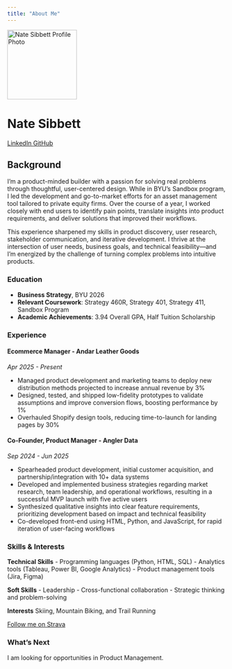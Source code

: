```yaml
---
title: "About Me"
---
```


::: {.hero-banner .text-center}

<img src="images/profile.jpg" alt="Nate Sibbett Profile Photo" class="rounded-circle mb-3" width="160" height="160" style="object-fit: cover;">

<h1>Nate Sibbett</h1>

<a href="https://www.linkedin.com/in/nathan-sibbett-product-manager/" class="btn btn-outline-primary btn-sm" target="_blank">
  <i class="fab fa-linkedin"></i> LinkedIn
</a>
<a href="https://github.com/ncsibbett-sudo" class="btn btn-outline-primary btn-sm" target="_blank">
  <i class="fab fa-github"></i> GitHub
</a>

:::

## Background

I’m a product-minded builder with a passion for solving real problems through thoughtful, user-centered design. While in BYU’s Sandbox program, I led the development and go-to-market efforts for an asset management tool tailored to private equity firms. Over the course of a year, I worked closely with end users to identify pain points, translate insights into product requirements, and deliver solutions that improved their workflows.

This experience sharpened my skills in product discovery, user research, stakeholder communication, and iterative development. I thrive at the intersection of user needs, business goals, and technical feasibility—and I’m energized by the challenge of turning complex problems into intuitive products.

### Education

- **Business Strategy**, BYU 2026
- **Relevant Coursework**: Strategy 460R, Strategy 401, Strategy 411, Sandbox Program
- **Academic Achievements**: 3.94 Overall GPA, Half Tuition Scholarship

### Experience

#### Ecommerce Manager - Andar Leather Goods
*Apr 2025 - Present*

- Managed product development and marketing teams to deploy new distribution methods projected to increase annual revenue by 3%
- Designed, tested, and shipped low-fidelity prototypes to validate assumptions and improve conversion flows, boosting performance by 1%
- Overhauled Shopify design tools, reducing time-to-launch for landing pages by 30%

#### Co-Founder, Product Manager - Angler Data
*Sep 2024 - Jun 2025*

- Spearheaded product development, initial customer acquisition, and partnership/integration with 10+ data systems
- Developed and implemented business strategies regarding market research, team leadership, and operational workflows, resulting in a successful MVP launch with five active users
- Synthesized qualitative insights into clear feature requirements, prioritizing development based on impact and technical feasibility
- Co-developed front-end using HTML, Python, and JavaScript, for rapid iteration of user-facing workflows

### Skills & Interests

**Technical Skills**
- Programming languages (Python, HTML, SQL)
- Analytics tools (Tableau, Power BI, Google Analytics)
- Product management tools (Jira, Figma)

**Soft Skills**
- Leadership
- Cross-functional collaboration
- Strategic thinking and problem-solving

**Interests**
Skiing, Mountain Biking, and Trail Running

<a href="https://strava.com/athletes/44932160" class="btn btn-outline-primary btn-sm" target="_blank">
  <i class="fab fa-strava"></i> Follow me on Strava
</a>

### What's Next

I am looking for opportunities in Product Management.
